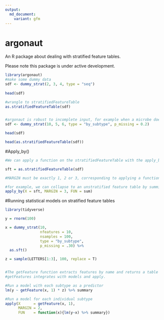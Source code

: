 ```yaml
---
output:
  md_document:
    variant: gfm
---
```


# argonaut
An R package about dealing with stratified feature tables.

Please note this package is under active development. 

```r
library(argonaut)
#make some dummy data
sdf <- dummy_strat(2, 3, 4, type = "seq")
 
head(sdf)

#wrangle to stratifiedFeatureTable
as.stratifiedFeatureTable(sdf)


#argonaut is robust to incomplete input, for example when a microbe doesn't have a gene. 
sdf <- dummy_strat(10, 5, 6, type = "by_subtype", p_missing = 0.2)

head(sdf)

head(as.stratifiedFeatureTable(sdf))


```

#Apply_by()
```r
#We can apply a function on the stratifiedFeatureTable with the apply_by() function. 

sft = as.stratifiedFeatureTable(sdf)

#MARGIN must be exactly 1, 2 or 3, corresponding to applying a function on all observations (1) per sample, (2) per feature or (3) per subtype.  

#for example, we can collapse to an unstratified feature table by summing all subtypes of the same feature. 
apply_by(X = sft, MARGIN = 3, FUN = sum)

```

#Running statistical models on stratified feature tables
```r
library(tidyverse)

y = rnorm(100)

x = dummy_strat(10, 
                nfeatures = 10, 
                nsamples = 100, 
                type = "by_subtype", 
                p_missing = .30) %>% 
  as.sft()

z = sample(LETTERS[1:3], 100, replace = T)


#The getFeature function extracts features by name and returns a table with each subtype of that feature, per sample. 
#getFeatures integrates with models and apply. 

#Run a model with each subtype as a predictor
lm(y ~ getFeature(x, 1) * z) %>% summary

#Run a model for each individual subtype
apply(X      = getFeature(x, 1), 
      MARGIN = 2, 
      FUN    = function(x){lm(y~x) %>% summary})


```